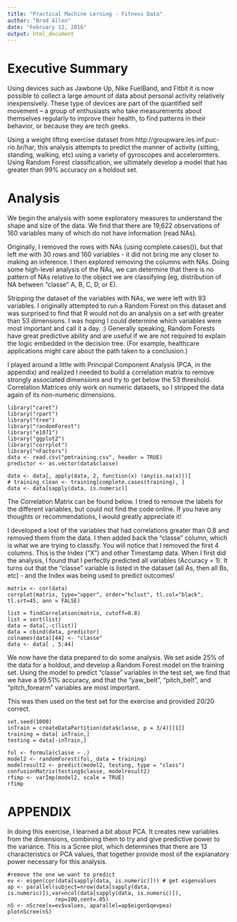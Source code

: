 ```yaml
---
title: "Practical Machine Lerning - Fitness Data"
author: "Brad Allen"
date: "February 12, 2016"
output: html_document
---
```


# Executive Summary
Using devices such as Jawbone Up, Nike FuelBand, and Fitbit it is now possible to collect a large amount of data about personal activity relatively inexpensively. These type of devices are part of the quantified self movement – a group of enthusiasts who take measurements about themselves regularly to improve their health, to find patterns in their behavior, or because they are tech geeks. 

Using a weight lifting exercise dataset from http://groupware.les.inf.puc-rio.br/har, this analysis attempts to predict the manner of activity (sitting, standing, walking, etc) using a variety of gyroscopes and acceleromters. Using Random Forest classification, we ultimately develop a model that has greater than 99% accuracy on a holdout set. 

# Analysis

We begin the analysis with some exploratory measures to understand the shape and size of the data. We find that there are 19,622 observations of 160 variables many of which do not have information (read NAs). 

Originally, I removed the rows with NAs (using complete.cases()), but that left me with 30 rows and 160 variables - it did not bring me any closer to making an inference. I then explored removing the columns with NAs. Doing some high-level analysis of the NAs, we can determine that there is no pattern of NAs relative to the object we are classifying (eg, distribution of NA between "classe" A, B, C, D, or E).

Stripping the dataset of the variables with NAs, we were left with 93 variables. I originally attempted to run a Random Forest on this dataset and was surprised to find that R would not do an analysis on a set with greater than 53 dimensions. I was hoping I could determine which variables were most important and call it a day. :) Generally speaking, Random Forests have great predictive ability and are useful if we are not required to explain the logic embedded in the decision tree. (For example, healthcare applications might care about the path taken to a conclusion.)

I played around a little with Principal Component Analysis (PCA, in the appendix) and realized I needed to build a correlation matrix to remove strongly associated dimensions and try to get below the 53 threshold. Correlation Matrices only work on numeric datasets, so I stripped the data again of its non-numeric dimensions. 

```r1
library("caret")
library("rpart")
library("tree")
library("randomForest")
library("e1071")
library("ggplot2")
library("corrplot")
library("nFactors")
data <- read.csv("pmtraining.csv", header = TRUE)
predictor <- as.vector(data$classe)

data <- data[, apply(data, 2, function(x) !any(is.na(x)))] 
# training_clean <- training[complete.cases(training), ]
data <- data[sapply(data, is.numeric)]
```

The Correlation Matrix can be found below. I tried to remove the labels for the different variables, but could not find the code online. If you have any thoughts or recommendations, I would greatly appreciate it! 

I developed a lost of the variables that had correlations greater than 0.8 and removed them from the data. I then added back the "classe" column, which is what we are trying to classify. You will notice that I removed the first 4 columns. This is the Index ("X") and other Timestamp data. When I first did the analysis, I found that I perfectly predicted all variables (Accuracy = 1). It turns out that the "classe" variable is listed in the dataset (all As, then all Bs, etc) - and the Index was being used to predict outcomes! 

```r2
matrix <- cor(data)
corrplot(matrix, type="upper", order="hclust", tl.col="black", tl.srt=45, ann = FALSE)

list = findCorrelation(matrix, cutoff=0.8)
list = sort(list)
data = data[,-c(list)]
data = cbind(data, predictor)
colnames(data)[44] <- "classe"
data <- data[ , 5:44]
```

We now have the data prepared to do some analysis. We set aside 25% of the data for a holdout, and develop a Random Forest model on the training set. Using the model to predict "classe" variables in the test set, we find that we have a 99.51% accuracy, and that the "yaw_belt", "pitch_belt", and "pitch_forearm" variables are most important.

This was then used on the test set for the exercise and provided 20/20 correct.

```r3

set.seed(1000)
inTrain = createDataPartition(data$classe, p = 3/4)[[1]]
training = data[ inTrain,]
testing = data[-inTrain,]

fol <- formula(classe ~ .)
model2 <- randomForest(fol, data = training)
modelresult2 <- predict(model2, testing, type = "class")
confusionMatrix(testing$classe, modelresult2)
rfimp <- varImp(model2, scale = TRUE)
rfimp
```


# APPENDIX

In doing this exercise, I learned a bit about PCA. It creates new variables from the dimensions, combining them to try and give predictive power to the variance. This is a Scree plot, which determines that there are 13 characteristics or PCA values, that together provide most of the explanatory power necessary for this analysis. 

```r4
#remove the one we want to predict
ev <- eigen(cor(data[sapply(data, is.numeric)])) # get eigenvalues
ap <- parallel(subject=nrow(data[sapply(data, is.numeric)]),var=ncol(data[sapply(data, is.numeric)]),
               rep=100,cent=.05)
nS <- nScree(x=ev$values, aparallel=ap$eigen$qevpea)
plotnScree(nS)
```

